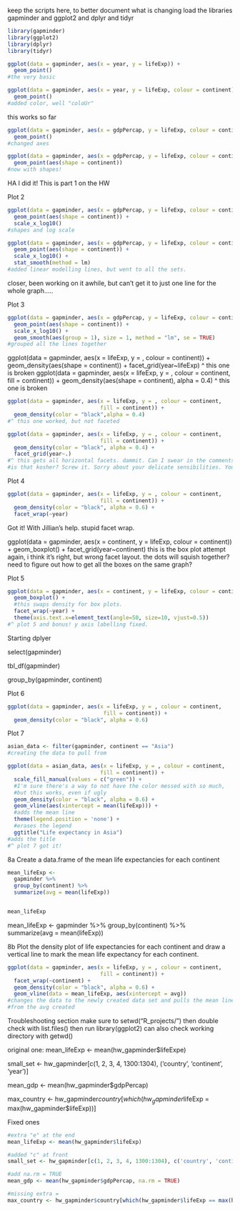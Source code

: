keep the scripts here, to better document what is changing
 load the libraries gapminder and ggplot2 and dplyr and tidyr
```r
library(gapminder)
library(ggplot2)
library(dplyr)
library(tidyr)
```

```r
ggplot(data = gapminder, aes(x = year, y = lifeExp)) +
  geom_point()
#the very basic
```

```r
ggplot(data = gapminder, aes(x = year, y = lifeExp, colour = continent)) +
  geom_point()
#added color, well "coloUr"
```

this works so far
```r
ggplot(data = gapminder, aes(x = gdpPercap, y = lifeExp, colour = continent)) + 
  geom_point()
#changed axes
```

```r
ggplot(data = gapminder, aes(x = gdpPercap, y = lifeExp, colour = continent)) + 
  geom_point(aes(shape = continent))
#now with shapes!
```
HA I did it! This is part 1 on the HW

Plot 2
```r
ggplot(data = gapminder, aes(x = gdpPercap, y = lifeExp, colour = continent)) + 
  geom_point(aes(shape = continent)) +
  scale_x_log10()
#shapes and log scale
```

```r
ggplot(data = gapminder, aes(x = gdpPercap, y = lifeExp, colour = continent)) + 
  geom_point(aes(shape = continent)) +
  scale_x_log10() +
  stat_smooth(method = lm)
#added linear modelling lines, but went to all the sets.
```
closer, been working on it awhile, but can't get it to just one line for the 
 whole graph.....

Plot 3
```r
ggplot(data = gapminder, aes(x = gdpPercap, y = lifeExp, colour = continent)) + 
  geom_point(aes(shape = continent)) +
  scale_x_log10() +
  geom_smooth(aes(group = 1), size = 1, method = "lm", se = TRUE)
#grouped all the lines together
```


ggplot(data = gapminder, aes(x = lifeExp, y = , colour = continent)) + 
  geom_density(aes(shape = continent)) +
  facet_grid(year~lifeExp)
^ this one is broken
ggplot(data = gapminder, aes(x = lifeExp, y = , colour = continent, 
                             fill = continent)) + 
  geom_density(aes(shape = continent), alpha = 0.4)
^ this one is broken


```r
ggplot(data = gapminder, aes(x = lifeExp, y = , colour = continent, 
                             fill = continent)) + 
  geom_density(color = "black",alpha = 0.4)
#^ this one worked, but not faceted
```

```r
ggplot(data = gapminder, aes(x = lifeExp, y = , colour = continent, 
                             fill = continent)) + 
  geom_density(color = "black", alpha = 0.4) +
  facet_grid(year~.)
#^ this gets all horizontal facets. dammit. Can I swear in the comments? 
#is that kosher? Screw it. Sorry about your delicate sensibilities. You ass.
```

Plot 4
```r
ggplot(data = gapminder, aes(x = lifeExp, y = , colour = continent,
                             fill = continent)) + 
  geom_density(color = "black", alpha = 0.6) +
  facet_wrap(~year) 
```
Got it! With Jillian's help. stupid facet wrap.


ggplot(data = gapminder, aes(x = continent, y = lifeExp, colour = continent)) + 
  geom_boxplot() +
  facet_grid(year~continent)
 this is the box plot attempt
again, i think it's right, but wrong facet layout. the dots will squish 
together? need to figure out how to get all the boxes on the same graph?

Plot 5
```r
ggplot(data = gapminder, aes(x = continent, y = lifeExp, colour = continent)) + 
  geom_boxplot() +
  #this swaps density for box plots. 
  facet_wrap(~year) +
  theme(axis.text.x=element_text(angle=50, size=10, vjust=0.5))
#^ plot 5 and bonus! y axis labelling fixed.
```

Starting dplyer

select(gapminder)

tbl_df(gapminder)

group_by(gapminder, continent)

Plot 6
```r
ggplot(data = gapminder, aes(x = lifeExp, y = , colour = continent, 
                              fill = continent)) +
  geom_density(color = "black", alpha = 0.6)
```


Plot 7
```r
asian_data <- filter(gapminder, continent == "Asia")
#creating the data to pull from

ggplot(data = asian_data, aes(x = lifeExp, y = , colour = continent, 
                             fill = continent)) +
  scale_fill_manual(values = c("green")) +
  #I'm sure there's a way to not have the color messed with so much, 
  #but this works, even if ugly
  geom_density(color = "black", alpha = 0.6) + 
  geom_vline(aes(xintercept = mean(lifeExp))) +
  #adds the mean line
  theme(legend.position = 'none') + 
  #erases the legend
  ggtitle("Life expectancy in Asia")
#adds the title
#^ plot 7 got it!
```

8a Create a data.frame of the mean life expectancies for each continent
```r
mean_lifeExp <- 
  gapminder %>%
  group_by(continent) %>%
  summarize(avg = mean(lifeExp))


mean_lifeExp
```

mean_lifeExp <- 
  gapminder %>%
  group_by(continent) %>%
  summarize(avg = mean(lifeExp))

8b Plot the density plot of life expectancies for each continent 
 and draw a vertical line to mark the mean life expectancy for each continent.
```r
ggplot(data = gapminder, aes(x = lifeExp, y = , colour = continent, 
                             fill = continent)) +
  facet_wrap(~continent) + 
  geom_density(color = "black", alpha = 0.6) + 
  geom_vline(data = mean_lifeExp, aes(xintercept = avg))
#changes the data to the newly created data set and pulls the mean line
#from the avg created
```

Troubleshooting section
make sure to setwd("R_projects/")
then double check with list.files()
then run library(ggplot2)
can also check working directory with getwd()

original one:
mean_lifeExp <- mean(hw_gapminder$lifeExpe)

small_set <- hw_gapminder[c(1, 2, 3, 4, 1300:1304), ('country', 'continent', 'year')]

mean_gdp <- mean(hw_gapminder$gdpPercap)

max_country <- hw_gapminder$country[which(hw_gapminder$lifeExp = max(hw_gapminder$lifeExp))]

Fixed ones

```r
#extra "e" at the end
mean_lifeExp <- mean(hw_gapminder$lifeExp)
```

```r
#added "c" at front
small_set <- hw_gapminder[c(1, 2, 3, 4, 1300:1304), c('country', 'continent', 'year')]
```

```r
#add na.rm = TRUE
mean_gdp <- mean(hw_gapminder$gdpPercap, na.rm = TRUE)
```

```r
#missing extra =
max_country <- hw_gapminder$country[which(hw_gapminder$lifeExp == max(hw_gapminder$lifeExp))]
```

















